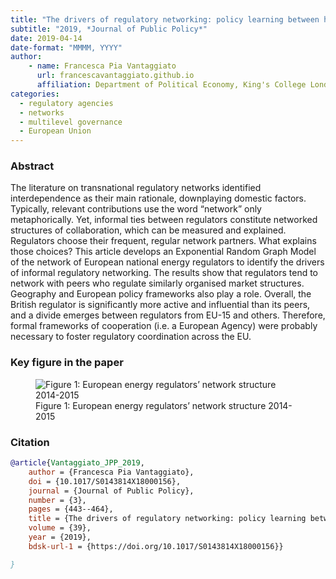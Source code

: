 ```yaml
---
title: "The drivers of regulatory networking: policy learning between homophily and convergence." 
subtitle: "2019, *Journal of Public Policy*"
date: 2019-04-14
date-format: "MMMM, YYYY"
author:
    - name: Francesca Pia Vantaggiato
      url: francescavantaggiato.github.io
      affiliation: Department of Political Economy, King's College London (UK)
categories: 
  - regulatory agencies
  - networks
  - multilevel governance
  - European Union
---
```


### Abstract

The literature on transnational regulatory networks identified interdependence as their main rationale, downplaying domestic factors. Typically, relevant contributions use the word "network" only metaphorically. Yet, informal ties between regulators constitute networked structures of collaboration, which can be measured and explained. Regulators choose their frequent, regular network partners. What explains those choices? This article develops an Exponential Random Graph Model of the network of European national energy regulators to identify the drivers of informal regulatory networking. The results show that regulators tend to network with peers who regulate similarly organised market structures. Geography and European policy frameworks also play a role. Overall, the British regulator is significantly more active and influential than its peers, and a divide emerges between regulators from EU-15 and others. Therefore, formal frameworks of cooperation (i.e. a European Agency) were probably necessary to foster regulatory coordination across the EU.

### Key figure in the paper

![Figure 1: European energy regulators' network structure 2014-2015](JPP_2019.jpeg)

### Citation

``` bibtex
@article{Vantaggiato_JPP_2019,
    author = {Francesca Pia Vantaggiato},
    doi = {10.1017/S0143814X18000156},
    journal = {Journal of Public Policy},
    number = {3},
    pages = {443--464},
    title = {The drivers of regulatory networking: policy learning between homophily and convergence},
    volume = {39},
    year = {2019},
    bdsk-url-1 = {https://doi.org/10.1017/S0143814X18000156}}

}
```
